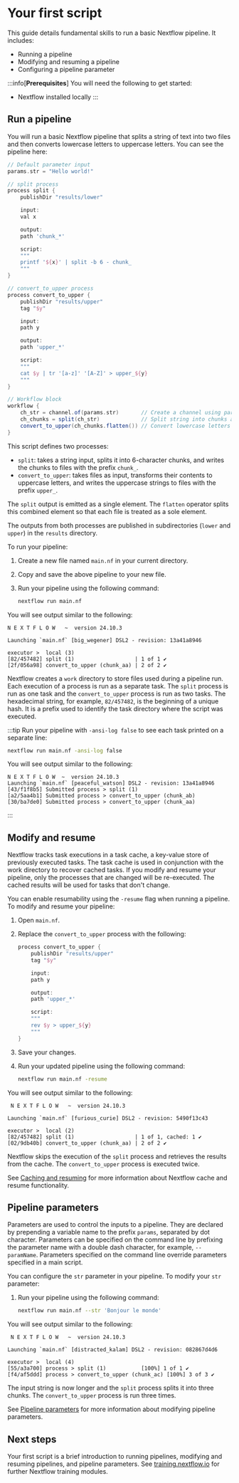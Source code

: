 # Your first script

This guide details fundamental skills to run a basic Nextflow pipeline. It includes:

- Running a pipeline
- Modifying and resuming a pipeline
- Configuring a pipeline parameter

:::info[**Prerequisites**]
You will need the following to get started:

- Nextflow installed locally
:::

## Run a pipeline

You will run a basic Nextflow pipeline that splits a string of text into two files and then converts lowercase letters to uppercase letters. You can see the pipeline here:

```groovy
// Default parameter input
params.str = "Hello world!"

// split process
process split {
    publishDir "results/lower"

    input:
    val x

    output:
    path 'chunk_*'

    script:
    """
    printf '${x}' | split -b 6 - chunk_
    """
}

// convert_to_upper process
process convert_to_upper {
    publishDir "results/upper"
    tag "$y"

    input:
    path y

    output:
    path 'upper_*'

    script:
    """
    cat $y | tr '[a-z]' '[A-Z]' > upper_${y}
    """
}

// Workflow block
workflow {
    ch_str = channel.of(params.str)       // Create a channel using parameter input
    ch_chunks = split(ch_str)             // Split string into chunks and create a named channel
    convert_to_upper(ch_chunks.flatten()) // Convert lowercase letters to uppercase letters
}
```

This script defines two processes:

- `split`: takes a string input, splits it into 6-character chunks, and writes the chunks to files with the prefix `chunk_`.
- `convert_to_upper`: takes files as input, transforms their contents to uppercase letters, and writes the uppercase strings to files with the prefix `upper_`.

The `split` output is emitted as a single element. The `flatten` operator splits this combined element so that each file is treated as a sole element.

The outputs from both processes are published in subdirectories (`lower` and `upper`) in the `results` directory.

To run your pipeline:

1. Create a new file named `main.nf` in your current directory.
2. Copy and save the above pipeline to your new file.
3. Run your pipeline using the following command:

    ```bash
    nextflow run main.nf
    ```

You will see output similar to the following:

```console
N E X T F L O W   ~  version 24.10.3

Launching `main.nf` [big_wegener] DSL2 - revision: 13a41a8946

executor >  local (3)
[82/457482] split (1)                   | 1 of 1 ✔
[2f/056a98] convert_to_upper (chunk_aa) | 2 of 2 ✔
```

Nextflow creates a `work` directory to store files used during a pipeline run. Each execution of a process is run as a separate task. The `split` process is run as one task and the `convert_to_upper` process is run as two tasks. The hexadecimal string, for example, `82/457482`, is the beginning of a unique hash. It is a prefix used to identify the task directory where the script was executed.

:::tip
Run your pipeline with `-ansi-log false` to see each task printed on a separate line:

```bash
nextflow run main.nf -ansi-log false
```

You will see output similar to the following:

```console
N E X T F L O W  ~  version 24.10.3
Launching `main.nf` [peaceful_watson] DSL2 - revision: 13a41a8946
[43/f1f8b5] Submitted process > split (1)
[a2/5aa4b1] Submitted process > convert_to_upper (chunk_ab)
[30/ba7de0] Submitted process > convert_to_upper (chunk_aa)
```

:::

## Modify and resume

Nextflow tracks task executions in a task cache, a key-value store of previously executed tasks. The task cache is used in conjunction with the work directory to recover cached tasks. If you modify and resume your pipeline, only the processes that are changed will be re-executed. The cached results will be used for tasks that don't change.

You can enable resumability using the `-resume` flag when running a pipeline. To modify and resume your pipeline:

1. Open `main.nf`.
2. Replace the `convert_to_upper` process with the following:

    ```groovy
    process convert_to_upper {
        publishDir "results/upper"
        tag "$y"

        input:
        path y

        output:
        path 'upper_*'

        script:
        """
        rev $y > upper_${y}
        """
    }
    ```

3. Save your changes.
4. Run your updated pipeline using the following command:

    ```bash
    nextflow run main.nf -resume
    ```

You will see output similar to the following:

```console
 N E X T F L O W   ~  version 24.10.3

Launching `main.nf` [furious_curie] DSL2 - revision: 5490f13c43

executor >  local (2)
[82/457482] split (1)                   | 1 of 1, cached: 1 ✔
[02/9db40b] convert_to_upper (chunk_aa) | 2 of 2 ✔
```

Nextflow skips the execution of the `split` process and retrieves the results from the cache. The `convert_to_upper` process is executed twice.

See [Caching and resuming][cache-resume-page] for more information about Nextflow cache and resume functionality.

## Pipeline parameters

Parameters are used to control the inputs to a pipeline. They are declared by prepending a variable name to the prefix `params`, separated by dot character. Parameters can be specified on the command line by prefixing the parameter name with a double dash character, for example, `--paramName`. Parameters specified on the command line override parameters specified in a main script.

You can configure the `str` parameter in your pipeline. To modify your `str` parameter:

1. Run your pipeline using the following command:

    ```bash
    nextflow run main.nf --str 'Bonjour le monde'
    ```

You will see output similar to the following:

```console
 N E X T F L O W   ~  version 24.10.3

Launching `main.nf` [distracted_kalam] DSL2 - revision: 082867d4d6

executor >  local (4)
[55/a3a700] process > split (1)           [100%] 1 of 1 ✔
[f4/af5ddd] process > convert_to_upper (chunk_ac) [100%] 3 of 3 ✔
```

The input string is now longer and the `split` process splits it into three chunks. The `convert_to_upper` process is run three times.

See [Pipeline parameters][cli-params] for more information about modifying pipeline parameters.

## Next steps

Your first script is a brief introduction to running pipelines, modifying and resuming pipelines, and pipeline parameters. See [training.nextflow.io](https://training.nextflow.io/) for further Nextflow training modules.

[cache-resume-page]: /nextflow_docs/nextflow_repo/docs/cache-and-resume.mdx
[cli-params]: /nextflow_docs/nextflow_repo/docs/cli.mdx#pipeline-parameters
[install-page]: /nextflow_docs/nextflow_repo/docs/install.mdx
